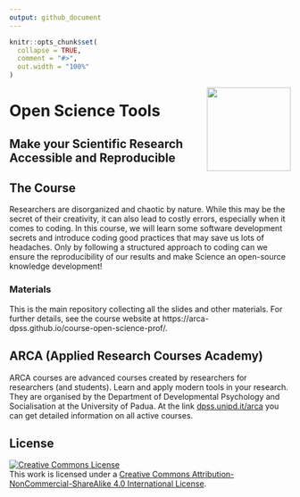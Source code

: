```yaml
---
output: github_document
---
```


<!-- README.md is generated from README.Rmd. Please edit that file -->

```r
knitr::opts_chunk$set(
  collapse = TRUE,
  comment = "#>",
  out.width = "100%"
)
```

<img align="right" width="150" height="150" src="assets/images/arca-logo.svg">

# Open Science Tools
## Make your Scientific Research Accessible and Reproducible

<!-- badges: start -->
<!-- badges: end -->

## The Course

Researchers are disorganized and chaotic by nature. While this may be the secret of their creativity, it can also lead to costly errors, especially when it comes to coding. In this course, we will learn some software development secrets and introduce coding good practices that may save us lots of headaches. Only by following a structured approach to coding can we ensure the reproducibility of our results and make Science an open-source knowledge development!

### Materials

This is the main repository collecting all the slides and other materials. For further details, see the course website at https://arca-dpss.github.io/course-open-science-prof/.


## ARCA (Applied Research Courses Academy)


ARCA courses are advanced courses created by researchers for researchers (and students). Learn and apply modern tools in your research. They are organised by the Department of Developmental Psychology and Socialisation at the University of Padua. At the link [dpss.unipd.it/arca](https://www.dpss.unipd.it/arca) you can get detailed information on all active courses.

## License

<a rel="license" href="https://creativecommons.org/licenses/by-nc-sa/4.0/"><img alt="Creative Commons License" style="border-width:0" src="https://i.creativecommons.org/l/by-nc-sa/4.0/88x31.png" /></a><br />This work is licensed under a <a rel="license" href="http://creativecommons.org/licenses/by-nc-sa/4.0/">Creative Commons Attribution-NonCommercial-ShareAlike 4.0 International License</a>.
